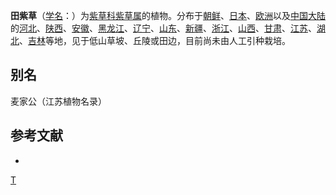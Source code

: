 {{Speciesbox 
| genus = Lithospermum
| species = arvense
| authority = L. 
| image = Lithospermum arvense W.jpg
}}

'''田紫草'''（[[学名|学名]]：{{lang|la|''Lithospermum arvense''}}）为[[紫草科|紫草科]][[紫草属|紫草属]]的植物。分布于[[朝鲜|朝鲜]]、[[日本|日本]]、[[欧洲|欧洲]]以及[[中国大陆|中国大陆]]的[[河北|河北]]、[[陕西|陕西]]、[[安徽|安徽]]、[[黑龙江|黑龙江]]、[[辽宁|辽宁]]、[[山东|山东]]、[[新疆|新疆]]、[[浙江|浙江]]、[[山西|山西]]、[[甘肃|甘肃]]、[[江苏|江苏]]、[[湖北|湖北]]、[[吉林|吉林]]等地，见于低山草坡、丘陵或田边，目前尚未由人工引种栽培。

== 别名 ==
麦家公（江苏植物名录）

== 参考文献 ==
<div class="references-small">
* {{cite web| url =http://www.bioinfo.cn/db05/KmzwSpecies.php?action=view&id=30752| title =田紫草| work =《中国高等植物数据库全库》| publisher =中国科学院微生物研究所| author =昆明植物研究所| accessdate =2009-02-26| deadurl =yes| archiveurl =https://web.archive.org/web/20160305073349/http://www.bioinfo.cn/db05/KmzwSpecies.php?action=view&id=30752| archivedate =2016-03-05}}
</div>
{{Taxonbar|from=Q341668}}

[[Category:紫草属|T]]